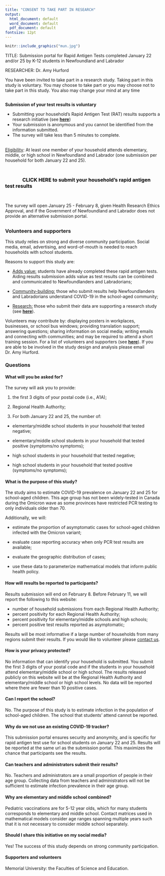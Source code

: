 ```yaml
---
title: "CONSENT TO TAKE PART IN RESEARCH"
output:
  html_document: default
  word_document: default
  pdf_document: default
fontsize: 12pt
---
```


```r
knitr::include_graphics("mun.jpg")
```

TITLE: Submission portal for Rapid Antigen Tests completed January 22 and/or 25	by K-12 students in Newfoundland and Labrador

RESEARCHER: Dr. Amy Hurford


You have been invited to take part in a research study.  Taking part in this study is voluntary.  You may choose to take part or you may choose not to take part in this study.  You also may change your mind at any time

## {}

<div class="alert alert-info">
**Submission of your test results is voluntary**

- Submitting your household's Rapid Antigen Test (RAT) results supports a research initiative (see [**here**](#research))
- Your submission is anonymous and you cannot be identified from the information submitted.
- The survey will take less than 5 minutes to complete.

\
<u>Eligibility</u>: At least one member of your household attends elementary, middle, or high school in Newfoundland and Labrador (one submission per household for both January 22 and 25). 

\

|              <font size="3"> <font color="black"> **CLICK HERE to submit your household's rapid antigen test results** </font size> </font color>

\

The survey will open January 25 - February 8, given Health Research Ethics Approval, and if the Government of Newfoundland and Labrador does not provide an alternative submission portal.
</div>


## {}

### Volunteers and supporters {#contact}

This study relies on strong and diverse community participation. Social media, email, advertising, and word-of-mouth is needed to reach households with school students.

Reasons to support this study are:

- <u>Adds value:</u> students have already completed these rapid antigen tests. Aiding results submission adds value as test results can be combined and communicated to Newfoundlanders and Labradorians;

- <u>Community-building:</u> those who submit results help Newfoundlanders and Labradorians understand COVID-19  in the school-aged community;

- <u>Research:</u> those who submit their data are supporting a research study (see [**here**](#research)).

Volunteers may contribute by: displaying posters in workplaces, businesses, or school bus windows; providing translation support; answering questions; sharing information on social media; writing emails and connecting with communities; and may be required to attend a short training session. For a list of volunteers and supporters (see [**here**](#volunteers)). If you are able to be involved in the study design and analysis please email Dr. Amy Hurford.


### Questions
#### What will you be asked for?

The survey will ask you to provide:

1. the first 3 digits of your postal code (i.e., A1A);

1. Regional Health Authority;

1. For both January 22 and 25, the number of:

+ elementary/middle school students in your household that tested negative;

+ elementary/middle school students in your household that tested positive (symptoms/no symptoms);

+ high school students in your household that tested negative;

+ high school students in your household that tested positive (symptoms/no symptoms);

#### What is the purpose of this study?

The study aims to estimate COVID-19 prevalence on January 22 and 25 for school-aged children. This age group has not been widely-tested in Canada during the Omicron wave as some provinces have restricted PCR testing to only individuals older than 70.

Additionally, we will:

- estimate the proportion of asymptomatic cases for school-aged children infected with the Omicron variant;

- evaluate case reporting accuracy when only PCR test results are available;

- evaluate the geographic distribution of cases;

- use these data to parameterize mathematical models that inform public health policy.

#### How will results be reported to participants?
Results submission will end on February 8. Before February 11, we will report the following to this website:

- number of household submissions from each Regional Health Authority;
- percent positivity for each Regional Health Authority;
- percent positivity for elementary/middle schools and high schools;
- percent positive test results reported as asymptomatic;

Results will be most informative if a large number of households from many regions submit their results. If you would like to volunteer please [contact us](#contact). 

#### How is your privacy protected?
No information that can identify your household is submitted. You submit the first 3 digits of your postal code and if the students in your household attend elementary/middle school or high school. The results released publicly on this website will be at the Regional Health Authority and elementary/middle school or high school levels. No data will be reported where there are fewer than 10 positive cases. 

#### Can I report the school?
No. The purpose of this study is to estimate infection in the population of school-aged children. The school that students' attend cannot be reported. 

#### Why do we not use an existing COVID-19 tracker?
This submission portal ensures security and anonymity, and is specific for rapid antigen test use for school students on January 22 and 25. Results will be reported at the same url as the submission portal. This maximizes the chance that participants see the results.

#### Can teachers and administrators submit their results?
No. Teachers and administrators are a small proportion of people in their age group. Collecting data from teachers and administrators will not be sufficient to estimate infection prevalence in their age group.

#### Why are elementary and middle school combined?
Pediatric vaccinations are for 5-12 year olds, which for many students corresponds to elementary and middle school. Contact matrices used in mathematical models consider age ranges spanning multiple years such that it is not necessary to consider middle school separately. 

#### Should I share this initiative on my social media?
Yes! The success of this study depends on strong community participation.

#### Supporters and volunteers {#volunteers}
Memorial University: the Faculties of Science and Education.
